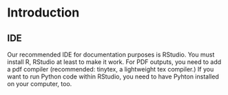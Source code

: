 # Introduction {#intro}

## IDE

Our recommended IDE for documentation purposes is RStudio.  You must install R, RStudio at least to make it work.  For PDF outputs, you need to add a pdf compiler (recommended: tinytex, a lightweight tex compiler.) If you want to run Python code within RStudio, you need to have Pyhton installed on your computer, too.